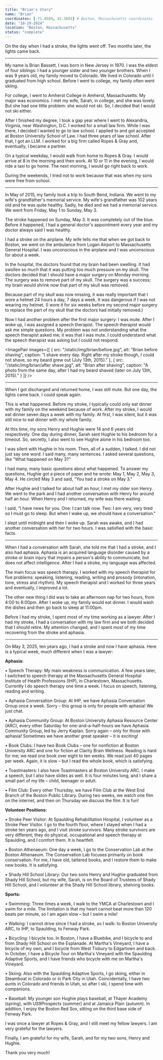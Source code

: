 ```yaml
---
title: "Brian's Story"
name: "Brian"
coordinates: [-71.0589, 42.3601] # Boston, Massachusetts coordinates
date: "10-19-2024"
location: "Boston, Massachusetts"
status: "complete"
---
```



On the day when I had a stroke, the lights went off. Two months later, the lights came back. 

* * * * *

My name is Brian Bassett. I was born in New Jersey in 1970. I was the eldest of four siblings: I had a younger sister and two younger brothers. When I was 9 years old, my family moved to Colorado. We lived in Colorado until I graduated from high school. Before I went to college, my family often went skiing. 

For college, I went to Amherst College in Amherst, Massachusetts. My major was economics. I met my wife, Sarah, in college, and she was lovely. But she had one little problem: she would not ski. So, I decided that I would not ski either. 

After I finished my degree, I took a gap year where I went to Alexandria, Virginia, near Washington, D.C. I worked for a small law firm. While I was there, I decided I wanted to go to law school. I applied to and got accepted at Boston University School of Law. I had three years of law school. After that, I got an LLM. I worked for a big firm called Ropes & Gray and, eventually, I became a partner. 

On a typical weekday, I would walk from home to Ropes & Gray. I would arrive at 8 in the morning and then work. At 10 or 11 in the evening, I would ride a taxi to go home. The next morning, I would go right back to work. 

During the weekends, I tried not to work because that was when my sons were free from school. 

* * * * *

In May of 2015, my family took a trip to South Bend, Indiana. We went to my wife's grandfather's memorial service. My wife's grandfather was 102 years old and he was quite healthy. Sadly, he died and we had a memorial service. We went from Friday, May 1 to Sunday, May 3.

The stroke happened on Sunday, May 3. It was completely out of the blue. Before it happened, I had a general doctor's appointment every year and my doctor always said I was healthy. 

I had a stroke on the airplane. My wife tells me that when we got back to Boston, we went on the ambulance from Logan Airport to Massachusetts General Hospital. I was unconscious in the airplane and I was unconscious for about a week.

<StoryImage src="/static/img/brian/Spaulding.jpg" alt="Building Legos at Spaulding" caption="I was transferred from Massachusetts General Hospital to Spaulding Rehabilitation Hospital. Here, I am building Legos with my younger son, Hughie, who was six at the time (June 2015)." />

In the hospital, the doctors found that my brain had been swelling. It had swollen so much that it was putting too much pressure on my skull. The doctors decided that I should have a major surgery on Monday morning. The surgery was to remove part of my skull. The surgery was a success; my brain would shrink now that part of my skull was removed.

Because part of my skull was now missing, it was really important that I wore a helmet 24 hours a day, 7 days a week. It was dangerous if I was not wearing my helmet. (I wore it for six weeks before my second major surgery to replace the part of my skull that the doctors had initially removed.)

<StoryImage src="/static/img/brian/Helmet.jpg" alt="My helmet" caption="This is what my helmet looked like. I am with my older son, Henry, who was fourteen at the time." />

Now I had another problem after the first major surgery:  I was mute.  After I woke up, I was assigned a speech therapist. The speech therapist would ask me simple questions. My problem was not understanding what the speech therapist asked me; it was that I was mute. I could understand what the speech therapist was asking but I could not respond.

<ImagePair 
  images={[
    { src: "/static/img/brian/before.jpg", alt: "Brian before shaving", caption: "I shave every day. Right after my stroke though, I could not shave, so my beard grew out (July 13th, 2015)." },
    { src: "/static/img/brian/after shave.jpg", alt: "Brian after shaving", caption: "A photo from the same day, after I had my beard shaved (later on July 13th, 2015)." }
  ]} 
/>

* * * * *

When I got discharged and returned home, I was still mute. But one day, the lights came back. I could speak again.

This is what happened. Before my stroke, I typically could only eat dinner with my family on the weekend because of work. After my stroke, I would eat dinner seven days a week with my family. At first, I was silent, but it was still nice to eat dinner with my whole family.

At this time, my sons Henry and Hughie were 14 and 6 years old respectively. One day during dinner, Sarah sent Hughie to his bedroom for a timeout. So, secretly, I also went to see Hughie alone in his bedroom too. 

I was silent with Hughie in his room. Then, all of a sudden, I talked. I did not just say one word. I said many, many sentences. I asked several questions, like "What happened on May 3?"

I had many, many basic questions about what happened. To answer my questions, Hughie got a piece of paper and he wrote:  May 1, May 2, May 3, May 4. He circled May 3 and said, "You had a stroke on May 3." 

<StoryImage src="/static/img/brian/IceCream.jpg" alt="Getting ice cream with Hughie" caption="Me and Hughie getting ice cream in Beacon Hill after my stroke. It was really nice." />

After Hughie and I talked for about half an hour, I met my older son Henry. We went to the park and I had another conversation with Henry for around half an hour. When Henry and I returned, my wife was there waiting. 

I said, "I have news for you. One: I can talk now. Two: I am very, very tired so I must go to sleep. But when I wake up, we should have a conversation." 

I slept until midnight and then I woke up. Sarah was awake, and I had another conversation with her for two hours. I was satisfied with the basic facts.

* * * * *

When I had a conversation with Sarah, she told me that I had a stroke, and I also had aphasia.  Aphasia is an acquired language disorder caused by a stroke or brain injury that impairs a person's ability to communicate, but does not affect intelligence.  After I had a stroke, my language was affected.

The main focus was speech therapy.  I worked with my speech therapist for five problems: speaking, listening, reading, writing and prosody (intonation, tone, stress and rhythm). My speech therapist and I worked for three years and eventually, I improved a lot. 

<StoryImage src="/static/img/brian/Bike.jpg" alt="Physical therapy at Spaulding" caption="I also did physical therapy at Spaulding in Charlestown. Here, you can see my beard and my helmet!" />

<StoryImage src="/static/img/brian/Golf.jpg" alt="Golfing at Spaulding" caption="I also golfed at Spaulding (still with my beard and helmet)." />

The other new thing I did was to take an afternoon nap for two hours, from 4:00 to 6:00pm.  After I woke up, my family would eat dinner. I would wash the dishes and then go back to sleep at 11:00pm. 

Before I had my stroke, I spent most of my time working as a lawyer. After I had my stroke, I had a conversation with my law firm and we both decided that I should retire. My attention changed, and I spent most of my time recovering from the stroke and aphasia. 

* * * * *

On May 3, 2025, ten years ago, I had a stroke and now I have aphasia. Here is a typical week, much different when I was a lawyer:

__Aphasia:__

•	Speech Therapy: My main weakness is communication. A few years later, I switched to speech therapy at the Massachusetts General Hospital Institute of Health Professions (IHP), in Charlestown, Massachusetts. Currently I do speech therapy one time a week. I focus on speech, listening, reading and writing.  

•	Aphasia Conversation Group: At IHP, we have Aphasia Conversation Group once a week. Sorry – this group is only for people with aphasia! We just chat.

•	Aphasia Community Group: At Boston University Aphasia Resource Center (ARC), every other Saturday for one-and-a-half-hours we have Aphasia Community Group, led by Jerry Kaplan. Sorry again – only for those with aphasia! Sometimes we have another great speaker – it is exciting!

•	Book Clubs: I have two Book Clubs – one for nonfiction at Boston University ARC and one for fiction at Clarity Brain Wellness. Reading is hard for me; we read one book over eight to ten weeks. We read just 40 pages per week. Again, it is slow – but I read the whole book, which is satisfying.  

•	Toastmasters: I also have Toastmasters at Boston University ARC. I make a speech, but I also have slides as well. It is four minutes long, and I share a small part of my life – child, teenager or adult.

•	Film Club: Every other Thursday, we have Film Club at the West End Branch of the Boston Public Library. During two weeks, we watch one film on the internet, and then on Thursday we discuss the film. It is fun! 

__Volunteer Positions:__

•	Stroke Peer Visitor: At Spaulding Rehabilitation Hospital, I volunteer as a Stroke Peer Visitor. I go to the fourth floor, where I stayed when I had a stroke ten years ago, and I visit stroke survivors. Many stroke survivors are very different; they do physical, occupational and speech therapy at Spaulding, and I comfort them. It is heartfelt.

•	Boston Athenaeum: One day a week, I go to the Conservation Lab at the Boston Athenaeum. The Conservation Lab focuses primarily on book conservation. For me, I have old, tattered books, and I restore them to make new books. It is satisfying.

•	Shady Hill School Library: Our two sons Henry and Hughie graduated from Shady Hill School, but my wife, Sarah, is on the Board of Trustees of Shady Hill School, and I volunteer at the Shady Hill School library, shelving books.


__Sports:__

•	Swimming: Three times a week, I walk to the YMCA at Charlestown and I swim for a mile. The limitation is that my heart cannot beat more than 120 beats per minute, so I am again slow – but I swim a mile!

•	Walking: I cannot drive since I had a stroke, so I walk: to Boston University ARC, to IHP, to Spaulding, to Fenway Park.

•	Bicycling: I bicycle too.  In Boston, I have a Bluebike, and I bicycle to and from Shady Hill School on the Esplanade. At Martha's Vineyard, I have a bicycle of my own, and I bicycle from West Tisbury to Edgartown and back. In October, I have a Bicycle Tour on Martha's Vineyard with the Spaulding Adaptive Sports, and I have friends who bicycle with me on Martha's Vineyard.

•	Skiing: Also with the Spaulding Adaptive Sports, I go skiing, either in Steamboat in Colorado or in Park City in Utah. Coincidentally, I have two aunts in Colorado and friends in Utah, so after I ski, I spend time with companions.

•	Baseball: My younger son Hughie plays baseball, at Thayer Academy (spring), with US9Prospects (summer) and at Jamaica Plain (autumn). In addition, I enjoy the Boston Red Sox, sitting on the third base side of Fenway Park.

I was once a lawyer at Ropes & Gray, and I still meet my fellow lawyers. I am very grateful for the lawyers.

Finally, I am grateful for my wife, Sarah, and for my two sons, Henry and Hughie.

Thank you very much!

<StoryImage src="/static/img/brian/B4.jpg" alt="Brian with his family" caption="My wife, Sarah, and my two sons, Henry and Hughie." />
